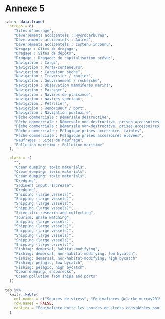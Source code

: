 # Annexe 5 {-}

```r
tab <- data.frame(
  stress = c(
    "Sites d'ancrage",
    "Déversements accidentels : Hydrocarbures",
    "Déversements accidentels : Autres",
    "Déversements accidentels : Contenu inconnu",
    "Dragage : Sites de dragage",
    "Dragage : Sites de dépôts",
    "Dragage : Dragages de capitalisation prévus",
    "Navigation : Cargo",
    "Navigation : Porte-conteneurs",
    "Navigation : Cargaison sèche",
    "Navigation : Traversier / roulier",
    "Navigation : Gouvernement / recherche",
    "Navigation : Observation mammifères marins",
    "Navigation : Passager",
    "Navigation : Navires de plaisance",
    "Navigation : Navires spéciaux",
    "Navigation : Pétrolier",
    "Navigation : Remorqueur / port",
    "Navigation : Navigation portuaire",
    "Pêche commerciale : Démersale destructive",
    "Pêche commerciale : Démersale non-destructive, prises accessoires faibles",
    "Pêche commerciale : Démersale non-destructive, prises accessoires élevées",
    "Pêche commerciale : Pélagique prises accessoires faibles",
    "Pêche commerciale : Pélagique prises accessoires élevées",
    "Naufrages : Sites de naufrage",
    "Pollution maritime : Pollution maritime"
  ),

  clark = c(
    "",
    "Ocean dumping: toxic materials",
    "Ocean dumping: toxic materials",
    "Ocean dumping: toxic materials",
    "Dredging",
    "Sediment input: Increase",
    "Dredging",
    "Shipping (large vessels)",
    "Shipping (large vessels)",
    "Shipping (large vessels)",
    "Shipping (large vessels)",
    "Scientific research and collecting",
    "Tourism: Whale watching",
    "Shipping (large vessels)",
    "Shipping (large vessels)",
    "Shipping (large vessels)",
    "Shipping (large vessels)",
    "Shipping (large vessels)",
    "Shipping (large vessels)",
    "Fishing: demersal, habitat-modifying",
    "Fishing: demersal, non-habitat-modifying, low bycatch",
    "Fishing: demersal, non-habitat-modifying, high bycatch",
    "Fishing: pelagic, low bycatch",
    "Fishing: pelagic, high bycatch",
    "Ocean dumping: shipwrecks",
    "Ocean pollution from ships and ports"
  ))

tab %>%
  knitr::kable(
    col.names = c("Sources de stress", "Équivalences @clarke-murray2015a"),
    row.names = FALSE,
    caption = "Équivalence entre les sources de stress considérées pour l'évaluation des effets cumulatifs des activités maritimes dans le Saint-Laurent et le Saguenay et celles retrouvées dans la matrice de vulnérabilité des habitats proposée par @clark-murray2015a."
  )

```
